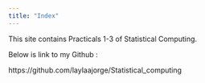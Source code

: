 ```yaml
---
title: "Index"
---
```


This site contains Practicals 1-3 of Statistical Computing.

Below is link to my Github :

https://github.com/laylaajorge/Statistical_computing
